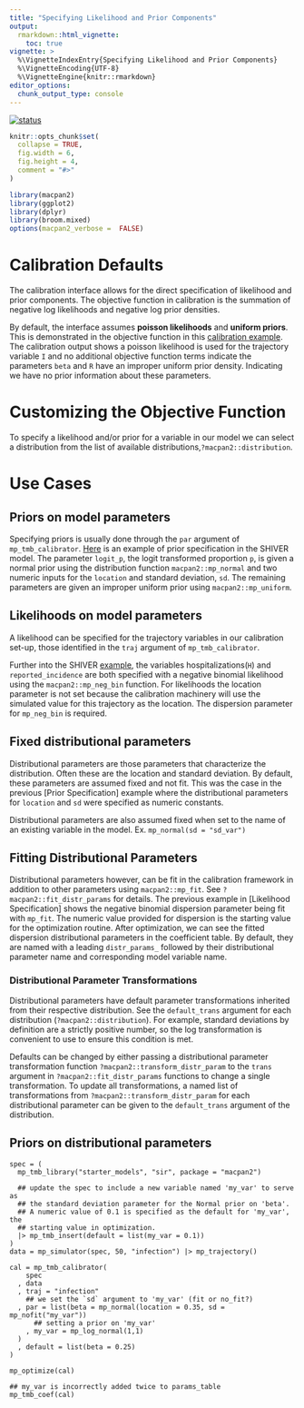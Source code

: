 ```yaml
---
title: "Specifying Likelihood and Prior Components"
output: 
  rmarkdown::html_vignette:
    toc: true
vignette: >
  %\VignetteIndexEntry{Specifying Likelihood and Prior Components}
  %\VignetteEncoding{UTF-8}
  %\VignetteEngine{knitr::rmarkdown}
editor_options: 
  chunk_output_type: console
---
```


[![status](https://img.shields.io/badge/status-stub-red)](https://canmod.github.io/macpan2/articles/vignette-status#status-stub-red)

```r
knitr::opts_chunk$set(
  collapse = TRUE,
  fig.width = 6,
  fig.height = 4,
  comment = "#>"
)
```

```r
library(macpan2)
library(ggplot2)
library(dplyr)
library(broom.mixed)
options(macpan2_verbose =  FALSE)
```

# Calibration Defaults

<!-- https://canmod.github.io/macpan2/articles/calibration.html#statistical-model -->
The calibration interface allows for the direct specification of likelihood and prior components. The objective function in calibration is the summation of negative log likelihoods and negative log prior densities. 

By default, the interface assumes **poisson likelihoods** and **uniform priors**. This is demonstrated in the objective function in this [calibration example](https://canmod.github.io/macpan2/articles/calibration.html#step-1-add-calibration-information). The calibration output shows a poisson likelihood is used for the trajectory variable `I` and no additional objective function terms indicate the parameters `beta` and `R` have an improper uniform prior density. Indicating we have no prior information about these parameters.

# Customizing the Objective Function

To specify a likelihood and/or prior for a variable in our model we can select a distribution from the list of available distributions,`?macpan2::distribution`.

# Use Cases

## Priors on model parameters 

<!-- is this the only way to specify priors ? -->
Specifying priors is usually done through the `par` argument of `mp_tmb_calibrator`. [Here](https://github.com/canmod/macpan2/tree/main/inst/starter_models/shiver#re-parameterizing-and-introducing-transformations) is an example of prior specification in the SHIVER model. 
The parameter `logit_p`, the logit transformed proportion `p`, is given a normal prior using the distribution function `macpan2::mp_normal` and two numeric inputs for the `location` and standard deviation, `sd`. The remaining parameters are given an improper uniform prior using `macpan2::mp_uniform`.
<!-- No example of the SHIVER prior specification output to see the change in the objective function -->

## Likelihoods on model parameters

A likelihood can be specified for the trajectory variables in our calibration set-up, those identified in the `traj` argument of `mp_tmb_calibrator`.

Further into the SHIVER [example](https://github.com/canmod/macpan2/tree/main/inst/starter_models/shiver#fitting-to-multiple-trajectories), the variables hospitalizations(`H`) and `reported_incidence` are both specified with a negative binomial likelihood using the `macpan2::mp_neg_bin` function. For likelihoods the location parameter is not set because the calibration machinery will use the simulated value for this trajectory as the location. The dispersion parameter for `mp_neg_bin` is required.


## Fixed distributional parameters

Distributional parameters are those parameters that characterize the distribution. Often these are the location and standard deviation. By default, these parameters are assumed fixed and not fit. This was the case in the previous [Prior Specification] example where the distributional parameters for `location` and `sd` were specified as numeric constants. 

Distributional parameters are also assumed fixed when set to the name of an existing variable in the model.
Ex. `mp_normal(sd = "sd_var")`
<!-- no existing example of this -->

## Fitting Distributional Parameters

Distributional parameters however, can be fit in the calibration framework in addition to other parameters using `macpan2::mp_fit`. See `?macpan2::fit_distr_params` for details.
The previous example in [Likelihood Specification] shows the negative binomial dispersion parameter being fit with `mp_fit`. The numeric value provided for dispersion is the starting value for the optimization routine. After optimization, we can see the fitted dispersion distributional parameters in the coefficient table. By default, they are named with a leading `distr_params_` followed by their distributional parameter name and corresponding model variable name.

### Distributional Parameter Transformations

Distributional parameters have default parameter transformations inherited from their respective distribution. See the `default_trans` argument for each distribution (`?macpan2::distribution`). For example, standard deviations by definition are a strictly positive number, so the log transformation is convenient to use to ensure this condition is met.

Defaults can be changed by either passing a distributional parameter transformation function `?macpan2::transform_distr_param` to the `trans` argument in `?macpan2::fit_distr_params` functions to change a single transformation. To update all transformations, a named list of transformations from `?macpan2::transform_distr_param` for each distributional parameter can be given to the `default_trans` argument of the distribution.

## Priors on distributional parameters

```
spec = (
  mp_tmb_library("starter_models", "sir", package = "macpan2")
  
  ## update the spec to include a new variable named 'my_var' to serve as
  ## the standard deviation parameter for the Normal prior on 'beta'.
  ## A numeric value of 0.1 is specified as the default for 'my_var', the 
  ## starting value in optimization.
  |> mp_tmb_insert(default = list(my_var = 0.1))
)
data = mp_simulator(spec, 50, "infection") |> mp_trajectory()

cal = mp_tmb_calibrator(
    spec
  , data
  , traj = "infection"
    ## we set the `sd` argument to 'my_var' (fit or no_fit?)
  , par = list(beta = mp_normal(location = 0.35, sd = mp_nofit("my_var"))
      ## setting a prior on 'my_var'
    , my_var = mp_log_normal(1,1) 
  )
  , default = list(beta = 0.25)
)

mp_optimize(cal)

## my_var is incorrectly added twice to params_table
mp_tmb_coef(cal)

```

